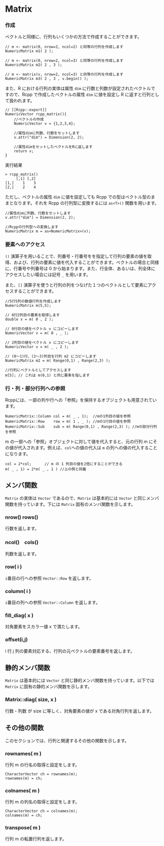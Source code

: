 # Matrix

### 作成

ベクトルと同様に、行列もいくつかの方法で作成することができます。

```
// m <- matrix(0, nrow=2, ncol=2) と同等の行列を作成します
NumericMatrix m1( 2 );

// m <- matrix(0, nrow=2, ncol=3) と同等の行列を作成します
NumericMatrix m2( 2 , 3 );

// m <- matrix(v, nrow=2, ncol=3) と同等の行列を作成します
NumericMatrix m3( 2 , 3 , v.begin() );
```

また、R における行列の実体は属性 `dim` に行数と列数が設定されたベクトルですので、Rcpp で作成したベクトルの属性 `dim` に値を設定し R に返すと行列として扱われます。

```
// [[Rcpp::export]]
NumericVector rcpp_matrix(){
    //ベクトルの作成
    NumericVector v = {1,2,3,4};

    //属性dimに列数、行数をセットします
    v.attr("dim") = Dimension(2, 2);

    //属性dimをセットしたベクトルをRに返します
    return v;
}
```

実行結果

```
> rcpp_matrix()
     [,1] [,2]
[1,]    1    3
[2,]    2    4
```

ただし、ベクトルの属性 `dim` に値を設定しても Rcpp での型はベクトル型のままとなります。それを Rcpp の行列型に変換するには `as<T>()` 関数を用います。

```
//属性dimに列数、行数をセットします
v.attr("dim") = Dimension(2, 2);

//Rcppの行列型への変換します
NumericMatrix m = as<NumericMatrix>(v);
```

### 要素へのアクセス

`()` 演算子を用いることで、列番号・行番号をを指定して行列の要素の値を取得、および、行列の要素に値を代入することができます。ベクトルの場合と同様に、行番号や列番号は 0 から始まります。また、行全体、あるいは、列全体にアクセスしたい場合には記号 `_` を用います。

また、`[]` 演算子を使うと行列の列をつなげた１つのベクトルとして要素にアクセスすることができます。

```
//5行5列の数値行列を作成します
NumericMatrix m(5,5);

// 0行2列目の要素を取得します
double x = m( 0 , 2 );

// 0行目の値をベクトル v にコピーします
NumericVector v = m( 0 , _ );

// 2列目の値をベクトル v にコピーします
NumericVector v = m( _ , 2 );

// (0〜1)行、(2〜3)列目を行列 m2 にコピーします
NumericMatrix m2 = m( Range(0,1) , Range(2,3) );

//行列にベクトルとしてアクセスします
m[5]; // これは m(0,1) と同じ要素を指します
```


### 行・列・部分行列への参照

Rcppには、一部の列や行への「参照」を保持するオブジェクトも用意されています。

```
NumericMatrix::Column col = m( _ , 1);  //mの1列目の値を参照
NumericMatrix::Row    row = m( 1 , _ ); //mの1行目の値を参照
NumericMatrix::Sub    sub = m( Range(0,1) , Range(2,3) ); //mの部分行列を参照
```

m の一部への「参照」オブジェクトに対して値を代入すると、元の行列 m にその値が代入されます。例えば、`col`への値の代入は `m` の列への値の代入することになります。

```
col = 2*col;      // m の 1 列目の値を2倍にすることができる
m( _ , 1) = 2*m( _ , 1 ) //上の例と同義
```




## メンバ関数

`Matrix` の実体は `Vector` であるので、`Matrix` は基本的には `Vector` と同じメンバ関数を持っています。下には `Matrix` 固有のメンバ関数を示します。

### nrow() rows()

行数を返します。

### ncol()　cols()

列数を返します。

### row( i )

`i`番目の行への参照 `Vector::Row` を返します。

### column( i )

`i`番目の列への参照 `Vector::Column` を返します。

### fill_diag( x )

対角要素をスカラー値 x で満たします。

### offset(i,j)

i 行 j 列の要素対応する、行列の元ベクトルの要素番号を返します。


## 静的メンバ関数

`Matrix` は基本的には `Vector` と同じ静的メンバ関数を持っています。以下では `Matrix` に固有の静的メンバ関数を示します。

### Matrix::diag( size, x )

行数・列数 が size に等しく、対角要素の値が x である対角行列を返します。



## その他の関数

このセクションでは、行列と関連するその他の関数を示します。

### rownames( m )

行列 m の行名の取得と設定をします。

```
CharacterVector ch = rownames(m);
rownames(m) = ch;
```

### colnames( m )

行列 m の列名の取得と設定をします。
```
CharacterVector ch = colnames(m);
colnames(m) = ch;
```


### transpose( m )

行列 m の転置行列を返します。

